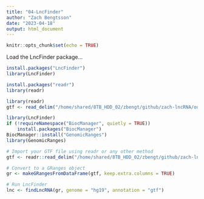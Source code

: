 ```yaml
---
title: "04-LncFinder"
author: "Zach Bengtsson"
date: "2023-04-18"
output: html_document
---
```


```r
knitr::opts_chunk$set(echo = TRUE)
```

Load the LncFinder package...
```r
install.packages("LncFinder")
library(LncFinder)

```

```r
install.packages("readr")
library(readr)
```

```r
library(readr)
gtf <- read_delim("/home/shared/8TB_HDD_02/zbengt/github/zach-lncRNA/output/novel_lncRNA_candidates-valid.gtf", delim = "\t", col_names = FALSE)

```

```r
library(LncFinder)
if (!requireNamespace("BiocManager", quietly = TRUE))
    install.packages("BiocManager")
BiocManager::install("GenomicRanges")
library(GenomicRanges)

```

```r
# Import your GTF file using readr or any other method
gtf <- readr::read_delim("/home/shared/8TB_HDD_02/zbengt/github/zach-lncRNA/output/novel_lncRNA_candidates-valid.gtf", delim = "\t", comment = "#", col_names = FALSE, col_types = cols())

# Convert to a GRanges object
gr <- makeGRangesFromDataFrame(gtf, keep.extra.columns = TRUE)

# Run LncFinder
lnc <- findLncRNA(gr, genome = "hg19", annotation = "gtf")


```